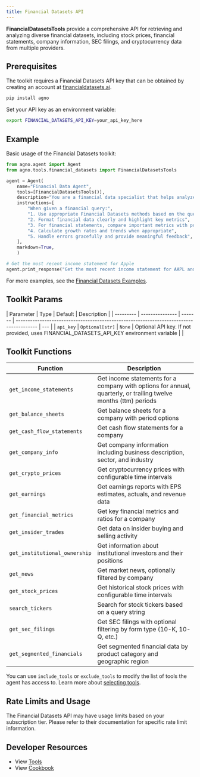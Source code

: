 ```yaml
---
title: Financial Datasets API
---
```


**FinancialDatasetsTools** provide a comprehensive API for retrieving and analyzing diverse financial datasets, including stock prices, financial statements, company information, SEC filings, and cryptocurrency data from multiple providers.

## Prerequisites

The toolkit requires a Financial Datasets API key that can be obtained by creating an account at [financialdatasets.ai](https://financialdatasets.ai).

```bash
pip install agno
```

Set your API key as an environment variable:

```bash
export FINANCIAL_DATASETS_API_KEY=your_api_key_here
```

## Example

Basic usage of the Financial Datasets toolkit:

```python
from agno.agent import Agent
from agno.tools.financial_datasets import FinancialDatasetsTools

agent = Agent(
    name="Financial Data Agent",
    tools=[FinancialDatasetsTools()],
    description="You are a financial data specialist that helps analyze financial information for stocks and cryptocurrencies.",
    instructions=[
        "When given a financial query:",
        "1. Use appropriate Financial Datasets methods based on the query type",
        "2. Format financial data clearly and highlight key metrics",
        "3. For financial statements, compare important metrics with previous periods when relevant",
        "4. Calculate growth rates and trends when appropriate",
        "5. Handle errors gracefully and provide meaningful feedback",
    ],
    markdown=True,
    )

# Get the most recent income statement for Apple
agent.print_response("Get the most recent income statement for AAPL and highlight key metrics")
```

For more examples, see the [Financial Datasets Examples](/examples/concepts/tools/others/financial_datasets).

## Toolkit Params

| Parameter | Type            | Default | Description                                                                             |
| --------- | --------------- | ------- | --------------------------------------------------------------------------------------- | --- |
| `api_key` | `Optional[str]` | `None`  | Optional API key. If not provided, uses FINANCIAL_DATASETS_API_KEY environment variable |     |

## Toolkit Functions

| Function                      | Description                                                                                                     |
| ----------------------------- | --------------------------------------------------------------------------------------------------------------- |
| `get_income_statements`       | Get income statements for a company with options for annual, quarterly, or trailing twelve months (ttm) periods |
| `get_balance_sheets`          | Get balance sheets for a company with period options                                                            |
| `get_cash_flow_statements`    | Get cash flow statements for a company                                                                          |
| `get_company_info`            | Get company information including business description, sector, and industry                                    |
| `get_crypto_prices`           | Get cryptocurrency prices with configurable time intervals                                                      |
| `get_earnings`                | Get earnings reports with EPS estimates, actuals, and revenue data                                              |
| `get_financial_metrics`       | Get key financial metrics and ratios for a company                                                              |
| `get_insider_trades`          | Get data on insider buying and selling activity                                                                 |
| `get_institutional_ownership` | Get information about institutional investors and their positions                                               |
| `get_news`                    | Get market news, optionally filtered by company                                                                 |
| `get_stock_prices`            | Get historical stock prices with configurable time intervals                                                    |
| `search_tickers`              | Search for stock tickers based on a query string                                                                |
| `get_sec_filings`             | Get SEC filings with optional filtering by form type (10-K, 10-Q, etc.)                                         |
| `get_segmented_financials`    | Get segmented financial data by product category and geographic region                                          |

You can use `include_tools` or `exclude_tools` to modify the list of tools the agent has access to. Learn more about [selecting tools](/concepts/tools/selecting-tools).

## Rate Limits and Usage

The Financial Datasets API may have usage limits based on your subscription tier. Please refer to their documentation for specific rate limit information.

## Developer Resources

- View [Tools](https://github.com/agno-agi/agno/blob/main/libs/agno/agno/tools/financial_datasets.py)
- View [Cookbook](https://github.com/agno-agi/agno/tree/v2.0/cookbook/tools/financial_datasets_tools.py)
